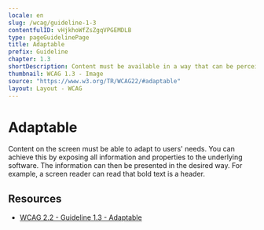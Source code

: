 ```yaml
---
locale: en
slug: /wcag/guideline-1-3
contentfulID: vHjkhoWfZsZgqVPGEMDLB
type: pageGuidelinePage
title: Adaptable
prefix: Guideline
chapter: 1.3
shortDescription: Content must be available in a way that can be perceived by all users.
thumbnail: WCAG 1.3 - Image
source: "https://www.w3.org/TR/WCAG22/#adaptable"
layout: Layout - WCAG
---
```


# Adaptable

Content on the screen must be able to adapt to users' needs. You can achieve this by exposing all information and properties to the underlying software. The information can then be presented in the desired way. For example, a screen reader can read that bold text is a header.

## Resources

- [WCAG 2.2 - Guideline 1.3 - Adaptable](https://www.w3.org/TR/WCAG22/#adaptable)